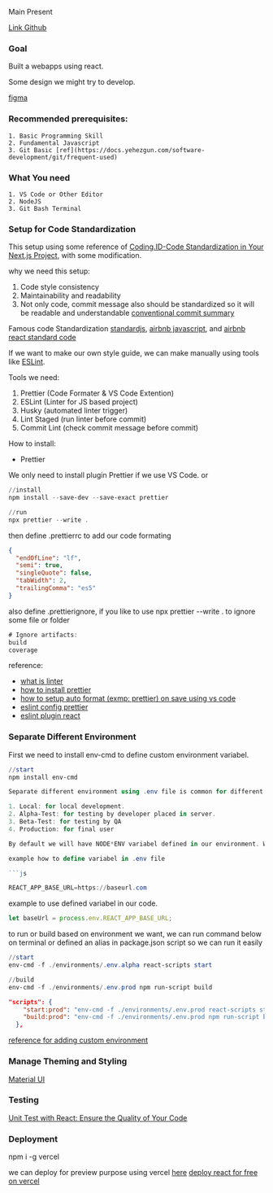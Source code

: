 
<Callout emoji="👾">Main Present</Callout>

[Link Github](https://github.com/zckwzk/web-music)

### Goal

Built a webapps using react.

Some design we might try to develop.

[figma](<https://www.figma.com/file/SMlMAliyv0SitPruqIq5RN/Music-player-App-Design-%7C-Free-to-use-(Community)?node-id=8%3A1155&t=NNlJMBEOa4PPXx05-1>)

### Recommended prerequisites:

    1. Basic Programming Skill
    2. Fundamental Javascript
    3. Git Basic [ref](https://docs.yehezgun.com/software-development/git/frequent-used)

### What You need

    1. VS Code or Other Editor
    2. NodeJS
    3. Git Bash Terminal

### Setup for Code Standardization

This setup using some reference of [Coding.ID-Code Standardization in Your Next.js Project](https://youtu.be/kvFdYB-ofkE), with some modification.

why we need this setup:

1. Code style consistency
2. Maintainability and readability
3. Not only code, commit message also should be standardized so it will be readable and understandable [conventional commit summary](https://www.conventionalcommits.org/en/v1.0.0/#summary)

Famous code Standardization [standardjs](https://standardjs.com/), [airbnb javascript](https://airbnb.io/javascript/), and [airbnb react standard code](https://airbnb.io/javascript/react/)

If we want to make our own style guide, we can make manually using tools like [ESLint](https://eslint.org/).

Tools we need:

1.  Prettier (Code Formater & VS Code Extention)
2.  ESLint (Linter for JS based project)
3.  Husky (automated linter trigger)
4.  Lint Staged (run linter before commit)
5.  Commit Lint (check commit message before commit)

How to install:

- Prettier

We only need to install plugin Prettier if we use VS Code. or

```powershell
//install
npm install --save-dev --save-exact prettier

//run
npx prettier --write .
```

then define .prettierrc to add our code formating

```json
{
  "endOfLine": "lf",
  "semi": true,
  "singleQuote": false,
  "tabWidth": 2,
  "trailingComma": "es5"
}
```

also define .prettierignore, if you like to use npx prettier --write . to ignore some file or folder

```js
# Ignore artifacts:
build
coverage
```

reference:

- [what is linter](https://www.testim.io/blog/what-is-a-linter-heres-a-definition-and-quick-start-guide/)
- [how to install prettier](<[link](https://prettier.io/docs/en/install.html)>)
- [how to setup auto format (exmp: prettier) on save using vs code](https://www.educative.io/answers/how-to-set-up-prettier-and-automatic-formatting-on-vs-code)
- [eslint config prettier](https://github.com/prettier/eslint-config-prettier#installation)
- [eslint plugin react](https://github.com/jsx-eslint/eslint-plugin-react)

### Separate Different Environment

First we need to install env-cmd to define custom environment variabel.

````powershell
//start
npm install env-cmd

Separate different environment using .env file is common for different stage of development. Common Environment used are:

1. Local: for local development.
2. Alpha-Test: for testing by developer placed in server.
3. Beta-Test: for testing by QA
4. Production: for final user

By default we will have NODE*ENV variabel defined in our environment. We can define custom variabel in .env file using prefix REACT_APP*, also we can have multiple .env file to match defined environment exmp: .env.alpha, .env.production, etc.

example how to define variabel in .env file

```js

REACT_APP_BASE_URL=https://baseurl.com

````

example to use defined variabel in our code.

```js
let baseUrl = process.env.REACT_APP_BASE_URL;
```

to run or build based on environment we want, we can run command below on terminal or defined an alias in package.json script so we can run it easily

```powershell
//start
env-cmd -f ./environments/.env.alpha react-scripts start

//build
env-cmd -f ./environments/.env.prod npm run-script build
```

```json
"scripts": {
    "start:prod": "env-cmd -f ./environments/.env.prod react-scripts start",
    "build:prod": "env-cmd -f ./environments/.env.prod npm run-script build",
  },
```

[reference for adding custom environment](https://create-react-app.dev/docs/adding-custom-environment-variables/)

### Manage Theming and Styling

[Material UI](https://mui.com/material-ui/customization/theming/)

### Testing

[Unit Test with React: Ensure the Quality of Your Code](https://coding.id/event/unit-test-with-react-ensure-the-quality-of-your-code-q76dlg9ztmy2)

### Deployment

npm i -g vercel

we can deploy for preview purpose using vercel [here](https://github.com/vercel/examples/tree/main/ci-cd/github-actions)
[deploy react for free on vercel](https://blog.logrocket.com/deploy-react-app-for-free-using-vercel/)
